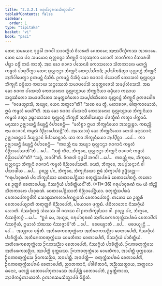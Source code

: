 ```yaml
---
title: "2.3.2.1 ᨣᩁᩩᨸᩣᩅᩩᩁᨱᩈᩥᨠ᩠ᨡᩣᨸᨴ"
tableOfContents: false
sidebar:
  order: 1
type: "tipitaka"
basket: "vi"
book: "paci"
---
```



<DynamicBreadcrumb />

<Division number="783" book="paci">

<Paragraph number="2541" book="paci">
ᨲᩮᨶ ᩈᨾᨿᩮᨶ ᨻᩩᨴ᩠ᨵᩮᩤ ᨽᨣᩅᩤ ᩈᩣᩅᨲ᩠ᨳᩥᨿᩴ ᩅᩥᩉᩁᨲᩥ ᨩᩮᨲᩅᨶᩮ ᩋᨶᩣᨳᨸᩥᨱ᩠ᨯᩥᨠᩔ ᩋᩣᩁᩣᨾᩮ. ᨲᩮᨶ ᨡᩮᩣ ᨸᨶ ᩈᨾᨿᩮᨶ ᨳᩩᩃᩖᨶᨶ᩠ᨴᩣ ᨽᩥᨠ᩠ᨡᩩᨶᩦ ᨻᩉᩩᩔᩩᨲᩣ ᩉᩮᩣᨲᩥ ᨽᩣᨱᩥᨠᩣ ᩅᩥᩈᩣᩁᨴᩤ ᨸᨭ᩠ᨭᩣ ᨵᨾ᩠ᨾᩥᩴ ᨠᨳᩴ ᨠᩣᨲᩩᩴ. ᩋᨳ ᨡᩮᩣ ᩁᩣᨩᩣ ᨸᩈᩮᨶᨴᩥ ᨠᩮᩣᩈᩃᩮᩣ ᩈᩦᨲᨠᩣᩃᩮ ᨾᩉᨣ᩠ᨥᩴ ᨠᨾ᩠ᨻᩃᩴ ᨸᩣᩁᩩᨸᩥᨲ᩠ᩅᩣ ᨿᩮᨶ ᨳᩩᩃᩖᨶᨶ᩠ᨴᩣ ᨽᩥᨠ᩠ᨡᩩᨶᩦ ᨲᩮᨶᩩᨸᩈᩘᨠᨾᩥ; ᩏᨸᩈᩘᨠᨾᩥᨲ᩠ᩅᩣ ᨳᩩᩃᩖᨶᨶ᩠ᨴᩴ ᨽᩥᨠ᩠ᨡᩩᨶᩥᩴ ᩋᨽᩥᩅᩤᨴᩮᨲ᩠ᩅᩣ ᩑᨠᨾᨶ᩠ᨲᩴ ᨶᩥᩈᩦᨴᩥ. ᩑᨠᨾᨶ᩠ᨲᩴ ᨶᩥᩈᩥᨶ᩠ᨶᩴ ᨡᩮᩣ ᩁᩣᨩᩣᨶᩴ ᨸᩈᩮᨶᨴᩥᩴ ᨠᩮᩣᩈᩃᩴ ᨳᩩᩃᩖᨶᨶ᩠ᨴᩣ ᨽᩥᨠ᩠ᨡᩩᨶᩦ ᨵᨾ᩠ᨾᩥᨿᩣ ᨠᨳᩣᨿ ᩈᨶ᩠ᨴᩔᩮᩈᩥ ᩈᨾᩣᨴᨸᩮᩈᩥ ᩈᨾᩩᨲ᩠ᨲᩮᨩᩮᩈᩥ ᩈᨾ᩠ᨸᩉᩴᩈᩮᩈᩥ. ᩋᨳ ᨡᩮᩣ ᩁᩣᨩᩣ ᨸᩈᩮᨶᨴᩥ ᨠᩮᩣᩈᩃᩮᩣ ᨳᩩᩃᩖᨶᨶ᩠ᨴᩣᨿ ᨽᩥᨠ᩠ᨡᩩᨶᩥᨿᩣ ᨵᨾ᩠ᨾᩥᨿᩣ ᨠᨳᩣᨿ ᩈᨶ᩠ᨴᩔᩥᨲᩮᩣ ᩈᨾᩣᨴᨸᩥᨲᩮᩣ ᩈᨾᩩᨲ᩠ᨲᩮᨩᩥᨲᩮᩣ ᩈᨾ᩠ᨸᩉᩴᩈᩥᨲᩮᩣ ᨳᩩᩃᩖᨶᨶ᩠ᨴᩴ ᨽᩥᨠ᩠ᨡᩩᨶᩥᩴ ᩑᨲᨴᩅᩮᩤᨧ—  “ᩅᨴᩮᨿ᩠ᨿᩣᩈᩥ, ᩋᨿ᩠ᨿᩮ, ᨿᩮᨶ ᩋᨲ᩠ᨳᩮᩣ”ᨲᩥ? “ᩈᨧᩮ ᨾᩮ ᨲ᩠ᩅᩴ, ᨾᩉᩣᩁᩣᨩ, ᨴᩤᨲᩩᨠᩣᨾᩮᩣᩈᩥ, ᩍᨾᩴ ᨠᨾ᩠ᨻᩃᩴ ᨴᩮᩉᩦ”ᨲᩥ. ᩋᨳ ᨡᩮᩣ ᩁᩣᨩᩣ ᨸᩈᩮᨶᨴᩥ ᨠᩮᩣᩈᩃᩮᩣ ᨳᩩᩃᩖᨶᨶ᩠ᨴᩣᨿ ᨽᩥᨠ᩠ᨡᩩᨶᩥᨿᩣ ᨠᨾ᩠ᨻᩃᩴ ᨴᨲ᩠ᩅᩣ ᩏᨭ᩠ᨮᩣᨿᩣᩈᨶᩣ ᨳᩩᩃᩖᨶᨶ᩠ᨴᩴ ᨽᩥᨠ᩠ᨡᩩᨶᩥᩴ ᩋᨽᩥᩅᩤᨴᩮᨲ᩠ᩅᩣ ᨸᨴᨠ᩠ᨡᩥᨱᩴ ᨠᨲ᩠ᩅᩣ ᨸᨠ᩠ᨠᩣᨾᩥ. ᨾᨶᩩᩔᩣ ᩏᨩ᩠ᨫᩣᨿᨶ᩠ᨲᩥ ᨡᩥᨿ᩠ᨿᨶ᩠ᨲᩥ ᩅᩥᨸᩣᨧᩮᨶ᩠ᨲᩥ—  “ᨾᩉᩥᨧ᩠ᨨᩣ ᩍᨾᩣ ᨽᩥᨠ᩠ᨡᩩᨶᩥᨿᩮᩣ ᩋᩈᨶ᩠ᨲᩩᨭ᩠ᨮᩣ. ᨠᨳᨬ᩠ᩉᩥ ᨶᩣᨾ ᩁᩣᨩᩣᨶᩴ ᨠᨾ᩠ᨻᩃᩴ ᩅᩥᨬ᩠ᨬᩣᨸᩮᩔᨶ᩠ᨲᩦ”ᨲᩥ.
</Paragraph>

<Paragraph number="2542" book="paci">
ᩋᩔᩮᩣᩈᩩᩴ ᨡᩮᩣ ᨽᩥᨠ᩠ᨡᩩᨶᩥᨿᩮᩣ ᨲᩮᩈᩴ ᨾᨶᩩᩔᩣᨶᩴ ᩏᨩ᩠ᨫᩣᨿᨶ᩠ᨲᩣᨶᩴ ᨡᩥᨿ᩠ᨿᨶ᩠ᨲᩣᨶᩴ ᩅᩥᨸᩣᨧᩮᨶ᩠ᨲᩣᨶᩴ. ᨿᩣ ᨲᩣ ᨽᩥᨠ᩠ᨡᩩᨶᩥᨿᩮᩣ ᩋᨸ᩠ᨸᩥᨧ᩠ᨨᩣ …ᨸᩮ…  ᨲᩣ ᩏᨩ᩠ᨫᩣᨿᨶ᩠ᨲᩥ ᨡᩥᨿ᩠ᨿᨶ᩠ᨲᩥ ᩅᩥᨸᩣᨧᩮᨶ᩠ᨲᩥ—  “ᨠᨳᨬ᩠ᩉᩥ ᨶᩣᨾ ᩋᨿ᩠ᨿᩣ ᨳᩩᩃᩖᨶᨶ᩠ᨴᩣ ᩁᩣᨩᩣᨶᩴ ᨠᨾ᩠ᨻᩃᩴ ᩅᩥᨬ᩠ᨬᩣᨸᩮᩔᨲᩦ”ᨲᩥ …ᨸᩮ…  “ᩈᨧ᩠ᨧᩴ ᨠᩥᩁ, ᨽᩥᨠ᩠ᨡᩅᩮ, ᨳᩩᩃᩖᨶᨶ᩠ᨴᩣ ᨽᩥᨠ᩠ᨡᩩᨶᩦ ᩁᩣᨩᩣᨶᩴ ᨠᨾ᩠ᨻᩃᩴ ᩅᩥᨬ᩠ᨬᩣᨸᩮᨲᩦ”ᨲᩥ? “ᩈᨧ᩠ᨧᩴ, ᨽᨣᩅᩤ”ᨲᩥ. ᩅᩥᨣᩁᩉᩥ ᨻᩩᨴ᩠ᨵᩮᩤ ᨽᨣᩅᩤ …ᨸᩮ…  ᨠᨳᨬ᩠ᩉᩥ ᨶᩣᨾ, ᨽᩥᨠ᩠ᨡᩅᩮ, ᨳᩩᩃᩖᨶᨶ᩠ᨴᩣ ᨽᩥᨠ᩠ᨡᩩᨶᩦ ᩁᩣᨩᩣᨶᩴ ᨠᨾ᩠ᨻᩃᩴ ᩅᩥᨬ᩠ᨬᩣᨸᩮᩔᨲᩥ. ᨶᩮᨲᩴ, ᨽᩥᨠ᩠ᨡᩅᩮ, ᩋᨸ᩠ᨸᩈᨶ᩠ᨶᩣᨶᩴ ᩅᩤ ᨸᩈᩣᨴᩤᨿ …ᨸᩮ…  ᩑᩅᨬ᩠ᨧ ᨸᨶ, ᨽᩥᨠ᩠ᨡᩅᩮ, ᨽᩥᨠ᩠ᨡᩩᨶᩥᨿᩮᩣ ᩍᨾᩴ ᩈᩥᨠ᩠ᨡᩣᨸᨴᩴ ᩏᨴ᩠ᨴᩥᩈᨶ᩠ᨲᩩ—
</Paragraph>

</Division>
<Division number="784" book="paci">

<Paragraph number="2543" book="paci">
<Emphasis>“ᨣᩁᩩᨸᩣᩅᩩᩁᨱᩴ ᨸᨶ ᨽᩥᨠ᩠ᨡᩩᨶᩥᨿᩣ ᨧᩮᨲᩣᨸᩮᨶ᩠ᨲᩥᨿᩣ ᨧᨲᩩᨠ᩠ᨠᩴᩈᨸᩁᨾᩴ ᨧᩮᨲᩣᨸᩮᨲᨻ᩠ᨻᩴ. ᨲᨲᩮᩣ ᨧᩮ ᩏᨲ᩠ᨲᩁᩥ ᨧᩮᨲᩣᨸᩮᨿ᩠ᨿ, ᨶᩥᩔᨣ᩠ᨣᩥᨿᩴ ᨸᩣᨧᩥᨲ᩠ᨲᩥᨿᨶ᩺”</Emphasis>ᨲᩥ. (*11*:<Emphasis>36</Emphasis>)
</Paragraph>

</Division>
<Division number="785" book="paci">

<Paragraph number="2544" book="paci">
<Emphasis>ᨣᩁᩩᨸᩣᩅᩩᩁᨱᩴ</Emphasis> ᨶᩣᨾ ᨿᩴ ᨠᩥᨬ᩠ᨧᩥ ᩈᩦᨲᨠᩣᩃᩮ ᨸᩣᩅᩩᩁᨱᩴ.
</Paragraph>

<Paragraph number="2545" book="paci">
<Emphasis>ᨧᩮᨲᩣᨸᩮᨶ᩠ᨲᩥᨿᩣ</Emphasis>ᨲᩥ ᩅᩥᨬ᩠ᨬᩣᨸᩮᨶ᩠ᨲᩥᨿᩣ.
</Paragraph>

<Paragraph number="2546" book="paci">
<Emphasis>ᨧᨲᩩᨠ᩠ᨠᩴᩈᨸᩁᨾᩴ ᨧᩮᨲᩣᨸᩮᨲᨻ᩠ᨻᨶ᩺</Emphasis>ᨲᩥ ᩈᩮᩣᩊᩈᨠᩉᩣᨸᨱᨣ᩠ᨥᨶᨠᩴ ᨧᩮᨲᩣᨸᩮᨲᨻ᩠ᨻᩴ.
</Paragraph>

<Paragraph number="2547" book="paci">
<Emphasis>ᨲᨲᩮᩣ ᨧᩮ ᩏᨲ᩠ᨲᩁᩥ ᨧᩮᨲᩣᨸᩮᨿ᩠ᨿᩣ</Emphasis>ᨲᩥ ᨲᨲᩩᨲ᩠ᨲᩁᩥ ᩅᩥᨬ᩠ᨬᩣᨸᩮᨲᩥ, ᨸᨿᩮᩣᨣᩮ ᨴᩩᨠ᩠ᨠᨭᩴ. ᨸᨭᩥᩃᩣᨽᩮᨶ ᨶᩥᩔᨣ᩠ᨣᩥᨿᩴ ᩉᩮᩣᨲᩥ. ᨶᩥᩔᨩ᩠ᨩᩥᨲᨻ᩠ᨻᩴ ᩈᩴᨥᩔ ᩅᩤ ᨣᨱᩔ ᩅᩤ ᩑᨠᨽᩥᨠ᩠ᨡᩩᨶᩥᨿᩣ ᩅᩤ. ᩑᩅᨬ᩠ᨧ ᨸᨶ, ᨽᩥᨠ᩠ᨡᩅᩮ, ᨶᩥᩔᨩ᩠ᨩᩥᨲᨻ᩠ᨻᩴ …ᨸᩮ…  “ᩍᨴᩴ ᨾᩮ, ᩋᨿ᩠ᨿᩮ, ᨣᩁᩩᨸᩣᩅᩩᩁᨱᩴ ᩋᨲᩥᩁᩮᨠᨧᨲᩩᨠ᩠ᨠᩴᩈᨸᩁᨾᩴ ᨧᩮᨲᩣᨸᩥᨲᩴ ᨶᩥᩔᨣ᩠ᨣᩥᨿᩴ, ᩍᨾᩣᩉᩴ ᩈᩴᨥᩔ ᨶᩥᩔᨩ᩠ᨩᩣᨾᩦ”ᨲᩥ …ᨸᩮ…  ᨴᨴᩮᨿ᩠ᨿᩣᨲᩥ …ᨸᩮ…  ᨴᨴᩮᨿ᩠ᨿᩩᨶ᩠ᨲᩥ …ᨸᩮ…  ᩋᨿ᩠ᨿᩣᨿ ᨴᨾ᩠ᨾᩦᨲᩥ.
</Paragraph>

</Division>
<Division number="786" book="paci">

<Paragraph number="2548" book="paci">
ᩋᨲᩥᩁᩮᨠᨧᨲᩩᨠ᩠ᨠᩴᩈᩮ ᩋᨲᩥᩁᩮᨠᩈᨬ᩠ᨬᩣ ᨧᩮᨲᩣᨸᩮᨲᩥ, ᨶᩥᩔᨣ᩠ᨣᩥᨿᩴ ᨸᩣᨧᩥᨲ᩠ᨲᩥᨿᩴ. ᩋᨲᩥᩁᩮᨠᨧᨲᩩᨠ᩠ᨠᩴᩈᩮ ᩅᩮᨾᨲᩥᨠᩣ ᨧᩮᨲᩣᨸᩮᨲᩥ, ᨶᩥᩔᨣ᩠ᨣᩥᨿᩴ ᨸᩣᨧᩥᨲ᩠ᨲᩥᨿᩴ. ᩋᨲᩥᩁᩮᨠᨧᨲᩩᨠ᩠ᨠᩴᩈᩮ ᩐᨶᨠᩈᨬ᩠ᨬᩣ ᨧᩮᨲᩣᨸᩮᨲᩥ, ᨶᩥᩔᨣ᩠ᨣᩥᨿᩴ ᨸᩣᨧᩥᨲ᩠ᨲᩥᨿᩴ.
</Paragraph>

<Paragraph number="2549" book="paci">
ᩐᨶᨠᨧᨲᩩᨠ᩠ᨠᩴᩈᩮ ᩋᨲᩥᩁᩮᨠᩈᨬ᩠ᨬᩣ, ᩋᩣᨸᨲ᩠ᨲᩥ ᨴᩩᨠ᩠ᨠᨭᩔ. ᩐᨶᨠᨧᨲᩩᨠ᩠ᨠᩴᩈᩮ ᩅᩮᨾᨲᩥᨠᩣ, ᩋᩣᨸᨲ᩠ᨲᩥ ᨴᩩᨠ᩠ᨠᨭᩔ. ᩐᨶᨠᨧᨲᩩᨠ᩠ᨠᩴᩈᩮ ᩐᨶᨠᩈᨬ᩠ᨬᩣ, ᩋᨶᩣᨸᨲ᩠ᨲᩥ.
</Paragraph>

</Division>
<Division number="787" book="paci">

<Paragraph number="2550" book="paci">
ᩋᨶᩣᨸᨲ᩠ᨲᩥ—  ᨧᨲᩩᨠ᩠ᨠᩴᩈᨸᩁᨾᩴ ᨧᩮᨲᩣᨸᩮᨲᩥ, ᩐᨶᨠᨧᨲᩩᨠ᩠ᨠᩴᩈᨸᩁᨾᩴ ᨧᩮᨲᩣᨸᩮᨲᩥ, ᨬᩣᨲᨠᩣᨶᩴ, ᨸᩅᩤᩁᩥᨲᩣᨶᩴ, ᩋᨬ᩠ᨬᩔᨲ᩠ᨳᩣᨿ, ᩋᨲ᩠ᨲᨶᩮᩣ ᨵᨶᩮᨶ, ᨾᩉᨣ᩠ᨥᩴ ᨧᩮᨲᩣᨸᩮᨲᩩᨠᩣᨾᩔ ᩋᨸ᩠ᨸᨣ᩠ᨥᩴ ᨧᩮᨲᩣᨸᩮᨲᩥ, ᩏᨾ᩠ᨾᨲ᩠ᨲᩥᨠᩣᨿ, ᩋᩣᨴᩥᨠᨾ᩠ᨾᩥᨠᩣᨿᩣᨲᩥ.

</Paragraph>
</Division>

<Paragraph number="2551" type="center" book="paci">
ᩑᨠᩣᨴᩈᨾᩈᩥᨠ᩠ᨡᩣᨸᨴᩴ ᨶᩥᨭ᩠ᨮᩥᨲᩴ.
</Paragraph>